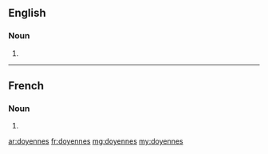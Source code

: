 ==English==

===Noun===
{{head|en|plural}}

# {{plural of|doyenne|lang=en}}

----

==French==

===Noun===
{{head|fr|plural}}

# {{plural of|doyenne|lang=fr}}

[[ar:doyennes]]
[[fr:doyennes]]
[[mg:doyennes]]
[[my:doyennes]]
